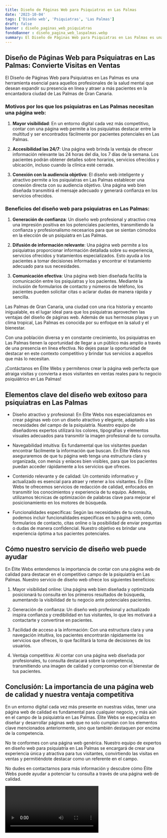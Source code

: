 ```yaml
---
title: Diseño de Páginas Web para Psiquiatras en Las Palmas
date: '2023-10-04'
tags: ['Diseño web', 'Psiquiatras', 'Las Palmas']
draft: false
banner : diseño_paginas_web_psiquiatras
fondoBanner : diseño_pagina_web_laspalmas.webp
summary: El Diseño de Páginas Web para Psiquiatras en Las Palmas es una herramienta esencial para aquellos profesionales de la salud mental que desean expandir su presencia en línea y atraer a más pacientes en la encantadora ciudad de Las Palmas de Gran Canaria.
---
```


## Diseño de Páginas Web para Psiquiatras en Las Palmas: Convierte Visitas en Ventas

El Diseño de Páginas Web para Psiquiatras en Las Palmas es una herramienta esencial para aquellos profesionales de la salud mental que desean expandir su presencia en línea y atraer a más pacientes en la encantadora ciudad de Las Palmas de Gran Canaria.

### Motivos por los que los psiquiatras en Las Palmas necesitan una página web:

1. **Mayor visibilidad**: En un entorno digital cada vez más competitivo, contar con una página web permite a los psiquiatras destacar entre la multitud y ser encontrados fácilmente por pacientes potenciales en Las Palmas.

2. **Accesibilidad las 24/7**: Una página web brinda la ventaja de ofrecer información relevante las 24 horas del día, los 7 días de la semana. Los pacientes podrán obtener detalles sobre horarios, servicios ofrecidos y ubicación, incluso cuando la clínica esté cerrada.

3. **Conexión con la audiencia objetivo**: El diseño web inteligente y atractivo permite a los psiquiatras en Las Palmas establecer una conexión directa con su audiencia objetivo. Una página web bien diseñada transmitirá el mensaje adecuado y generará confianza en los servicios ofrecidos.

### Beneficios del diseño web para psiquiatras en Las Palmas:

1. **Generación de confianza**: Un diseño web profesional y atractivo crea una impresión positiva en los potenciales pacientes, transmitiendo la confianza y profesionalismo necesarios para que se sientan cómodos en la elección de un psiquiatra en Las Palmas.

2. **Difusión de información relevante**: Una página web permite a los psiquiatras proporcionar información detallada sobre su experiencia, servicios ofrecidos y tratamientos especializados. Esto ayuda a los pacientes a tomar decisiones informadas y encontrar el tratamiento adecuado para sus necesidades.

3. **Comunicación efectiva**: Una página web bien diseñada facilita la comunicación entre los psiquiatras y los pacientes. Mediante la inclusión de formularios de contacto y números de teléfono, los pacientes pueden solicitar citas o aclarar dudas de manera rápida y sencilla.

Las Palmas de Gran Canaria, una ciudad con una rica historia y encanto inigualable, es el lugar ideal para que los psiquiatras aprovechen las ventajas del diseño de páginas web. Además de sus hermosas playas y un clima tropical, Las Palmas es conocida por su enfoque en la salud y el bienestar.

Con una población diversa y en constante crecimiento, los psiquiatras en Las Palmas tienen la oportunidad de llegar a un público más amplio a través de una presencia en línea efectiva. No dejes pasar la oportunidad de destacar en este contexto competitivo y brindar tus servicios a aquellos que más lo necesitan.

¡Contáctanos en Élite Webs y permítenos crear la página web perfecta que atraiga visitas y convierta a esos visitantes en ventas reales para tu negocio psiquiátrico en Las Palmas!

<GifSeo />

<Cta />

## Elementos clave del diseño web exitoso para psiquiatras en Las Palmas

- Diseño atractivo y profesional: En Élite Webs nos especializamos en crear páginas web con un diseño atractivo y elegante, adaptado a las necesidades del campo de la psiquiatría. Nuestro equipo de diseñadores expertos utilizará los colores, tipografías y elementos visuales adecuados para transmitir la imagen profesional de tu consulta.

- Navegabilidad intuitiva: Es fundamental que los visitantes puedan encontrar fácilmente la información que buscan. En Élite Webs nos aseguraremos de que tu página web tenga una estructura clara y organizada, con menús y enlaces bien visibles, para que los pacientes puedan acceder rápidamente a los servicios que ofreces.

- Contenido relevante y de calidad: Un contenido informativo y actualizado es esencial para atraer y retener a los visitantes. En Élite Webs te ofrecemos servicios de redacción de calidad, enfocados en transmitir los conocimientos y experiencia de tu equipo. Además, utilizamos técnicas de optimización de palabras clave para mejorar el posicionamiento en los motores de búsqueda.

- Funcionalidades específicas: Según las necesidades de tu consulta, podemos incluir funcionalidades específicas en tu página web, como formularios de contacto, citas online o la posibilidad de enviar preguntas o dudas de manera confidencial. Nuestro objetivo es brindar una experiencia óptima a tus pacientes potenciales.

## Cómo nuestro servicio de diseño web puede ayudar

En Élite Webs entendemos la importancia de contar con una página web de calidad para destacar en el competitivo campo de la psiquiatría en Las Palmas. Nuestro servicio de diseño web ofrece los siguientes beneficios:

1. Mayor visibilidad online: Una página web bien diseñada y optimizada posicionará tu consulta en los primeros resultados de búsqueda, aumentando la visibilidad de tu negocio ante potenciales pacientes.

2. Generación de confianza: Un diseño web profesional y actualizado inspira confianza y credibilidad en tus visitantes, lo que les motivará a contactarte y convertirse en pacientes.

3. Facilidad de acceso a la información: Con una estructura clara y una navegación intuitiva, los pacientes encontrarán rápidamente los servicios que ofreces, lo que facilitará la toma de decisiones de los usuarios.

4. Ventaja competitiva: Al contar con una página web diseñada por profesionales, tu consulta destacará sobre la competencia, transmitiendo una imagen de calidad y compromiso con el bienestar de tus pacientes.

## Conclusión: La importancia de una página web de calidad y nuestra ventaja competitiva

En un entorno digital cada vez más presente en nuestras vidas, tener una página web de calidad es fundamental para cualquier negocio, y más aún en el campo de la psiquiatría en Las Palmas. Élite Webs se especializa en diseñar y desarrollar páginas web que no solo cumplan con los elementos clave mencionados anteriormente, sino que también destaquen por encima de la competencia.

No te conformes con una página web genérica. Nuestro equipo de expertos en diseño web para psiquiatría en Las Palmas se encargará de crear una experiencia única y atractiva para tus visitantes, convirtiendo las visitas en ventas y permitiéndote destacar como un referente en el campo.

No dudes en contactarnos para más información y descubre cómo Élite Webs puede ayudar a potenciar tu consulta a través de una página web de calidad.

<Video />

<CtaBot job='Psiquiatras' city='Las Palmas'/>

<Gmaps query='Las Palmas+españa+maps' />